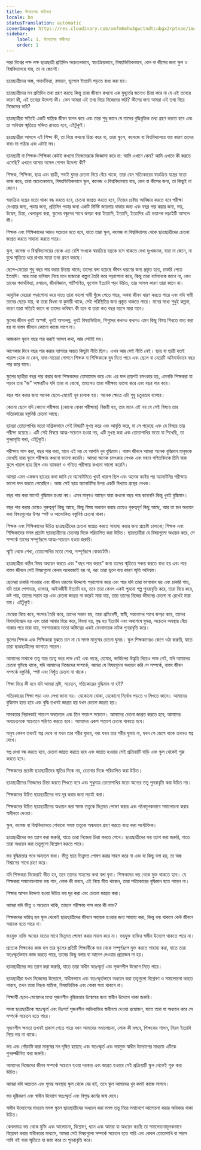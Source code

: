 ```yaml
---
title: উদ্যোগের স্বাধীনতা
locale: bn
statusTranslation: automatic
coverImage: https://res.cloudinary.com/xmfm6mhw3gwctndtcubgx2rptnae/image/upload/v1740337243/small_cover_educacion_fundamental_a051170f1c.webp
sidebar:
    label: 1. উদ্যোগের স্বাধীনতা
    order: 1
---
```

সারা বিশ্বের লক্ষ লক্ষ ছাত্রছাত্রী প্রতিদিন অচেতনভাবে, স্বয়ংক্রিয়ভাবে, বিষয়ভিত্তিকভাবে, কেন বা কীসের জন্য স্কুল ও বিশ্ববিদ্যালয়ে যায়, তা না জেনেই।

ছাত্রছাত্রীদের অঙ্ক, পদার্থবিদ্যা, রসায়ন, ভূগোল ইত্যাদি পড়তে বাধ্য করা হয়।

ছাত্রছাত্রীদের মন প্রতিদিন তথ্য গ্রহণ করছে কিন্তু তারা জীবনে কখনো এক মুহূর্তের জন্যেও চিন্তা করে না যে এই তথ্যের কারণ কী, এই তথ্যের উদ্দেশ্য কী। কেন আমরা এই তথ্য দিয়ে নিজেদের ভরি? কীসের জন্য আমরা এই তথ্য দিয়ে নিজেদের ভরি?

ছাত্রছাত্রীরা সত্যিই একটি যান্ত্রিক জীবন যাপন করে এবং তারা শুধু জানে যে তাদের বুদ্ধিবৃত্তিক তথ্য গ্রহণ করতে হবে এবং তা অবিশ্বস্ত স্মৃতিতে সঞ্চিত রাখতে হবে, এইটুকুই।

ছাত্রছাত্রীরা আসলে এই শিক্ষা কী, তা নিয়ে কখনো চিন্তা করে না, তারা স্কুলে, কলেজে বা বিশ্ববিদ্যালয়ে যায় কারণ তাদের বাবা-মা পাঠায় এবং এটাই সব।

ছাত্রছাত্রী বা শিক্ষক-শিক্ষিকা কেউই কখনো নিজেদেরকে জিজ্ঞাসা করে না: আমি এখানে কেন? আমি এখানে কী করতে এসেছি? এখানে আসার আসল গোপন উদ্দেশ্য কী?

শিক্ষক, শিক্ষিকা, ছাত্র এবং ছাত্রী, সবাই ঘুমন্ত চেতনা নিয়ে বেঁচে থাকে, তারা যেন সত্যিকারের স্বয়ংক্রিয় যন্ত্রের মতো কাজ করে, তারা অচেতনভাবে, বিষয়ভিত্তিকভাবে স্কুল, কলেজ ও বিশ্ববিদ্যালয়ে যায়, কেন বা কীসের জন্য, তা কিছুই না জেনে।

স্বয়ংক্রিয় যন্ত্রের মতো থাকা বন্ধ করতে হবে, চেতনা জাগ্রত করতে হবে, নিজের চেষ্টায় আবিষ্কার করতে হবে পরীক্ষা দেওয়ার জন্য, পড়ার জন্য, প্রতিদিন পড়ার জন্য একটি নির্দিষ্ট জায়গায় থাকার জন্য এবং বছর পার করার জন্য, ভয়, উদ্বেগ, চিন্তা, খেলাধুলা করা, স্কুলের বন্ধুদের সাথে ঝগড়া করা ইত্যাদি, ইত্যাদি, ইত্যাদির এই ভয়ানক লড়াইটি আসলে কী।

শিক্ষক এবং শিক্ষিকাদের আরও সচেতন হতে হবে, যাতে তারা স্কুল, কলেজ বা বিশ্ববিদ্যালয় থেকে ছাত্রছাত্রীদের চেতনা জাগ্রত করতে সাহায্য করতে পারে।

স্কুল, কলেজ ও বিশ্ববিদ্যালয়ের বেঞ্চে এত বেশি সংখ্যক স্বয়ংক্রিয় যন্ত্রকে বসে থাকতে দেখা দুঃখজনক, যারা না জেনে, না বুঝে স্মৃতিতে ধরে রাখার মতো তথ্য গ্রহণ করছে।

ছেলে-মেয়েরা শুধু বছর পার করার চিন্তায় থাকে; তাদের বলা হয়েছে জীবন ধারণের জন্য প্রস্তুত হতে, চাকরি পেতে ইত্যাদি। আর তারা ভবিষ্যৎ নিয়ে মনে হাজারো কল্পনা তৈরি করে পড়াশোনা করে, কিন্তু তারা বর্তমানকে জানে না, কেন তাদের পদার্থবিদ্যা, রসায়ন, জীববিজ্ঞান, পাটিগণিত, ভূগোল ইত্যাদি পড়া উচিত, তার আসল কারণ তারা জানে না।

আধুনিক মেয়েরা পড়াশোনা করে যাতে তারা ভালো স্বামী খুঁজে পেতে পারে, অথবা জীবন ধারণ করতে পারে এবং যদি স্বামী তাদের ছেড়ে যায়, বা তারা বিধবা বা কুমারী থাকে, সেই পরিস্থিতির জন্য প্রস্তুত থাকতে পারে। মনের মধ্যে শুধুই কল্পনা, কারণ তারা সত্যিই জানে না তাদের ভবিষ্যৎ কী হবে বা তারা কত বছর বয়সে মারা যাবে।

স্কুলের জীবন খুবই অস্পষ্ট, খুবই অসংলগ্ন, খুবই বিষয়ভিত্তিক, শিশুদের কখনও কখনও এমন কিছু বিষয় শিখতে বাধ্য করা হয় যা বাস্তব জীবনে কোনো কাজে লাগে না।

আজকাল স্কুলে বছর পার করাই আসল কথা, আর সেটাই সব।

আগেকার দিনে বছর পার করার ব্যাপারে অন্তত কিছুটা নীতি ছিল। এখন আর সেই নীতি নেই। ছাত্র বা ছাত্রী যতই খারাপ হোক না কেন, বাবা-মায়েরা গোপনে শিক্ষক বা শিক্ষিকাকে ঘুষ দিতে পারে এবং ছেলে বা মেয়েটি অনিবার্যভাবে বছর পার করে যাবে।

স্কুলের ছাত্রীরা বছর পার করার জন্য শিক্ষকদের তোষামোদ করে এবং এর ফল প্রায়শই চমৎকার হয়, এমনকি শিক্ষকরা যা পড়ান তার "জ" অক্ষরটিও যদি তারা না বোঝে, তাহলেও তারা পরীক্ষায় ভালো করে এবং বছর পার করে।

বছর পার করার জন্য অনেক ছেলে-মেয়েই খুব চালাক হয়। অনেক ক্ষেত্রে এটা শুধু চতুরতার ব্যাপার।

কোনো ছেলে যদি কোনো পরীক্ষায় (কোনো বোকা পরীক্ষায়) বিজয়ী হয়, তার মানে এই নয় যে সেই বিষয়ে তার সত্যিকারের বস্তুনিষ্ঠ চেতনা আছে।

ছাত্ররা তোতাপাখির মতো যান্ত্রিকভাবে সেই বিষয়টি মুখস্থ করে এবং আবৃত্তি করে, যা সে পড়েছে এবং যে বিষয়ে তার পরীক্ষা হয়েছে। এটি সেই বিষয়ে আত্ম-সচেতন হওয়া নয়, এটি মুখস্থ করা এবং তোতাপাখির মতো যা শিখেছি, তা পুনরাবৃত্তি করা, এইটুকুই।

পরীক্ষায় পাস করা, বছর পার করা, মানে এই নয় যে আপনি খুব বুদ্ধিমান। বাস্তব জীবনে আমরা অনেক বুদ্ধিমান মানুষকে দেখেছি যারা স্কুলে পরীক্ষায় কখনো ভালো করেনি। আমরা অনেক চমৎকার লেখক এবং মহান গণিতবিদকে চিনি যারা স্কুলে খারাপ ছাত্র ছিল এবং ব্যাকরণ ও গণিতে পরীক্ষায় কখনো ভালো করেনি।

আমরা এমন একজন ছাত্রের কথা জানি যে অ্যানাটমিতে খুবই খারাপ ছিল এবং অনেক কষ্টের পর অ্যানাটমির পরীক্ষায় ভালো ফল করতে পেরেছিল। আজ সেই ছাত্র অ্যানাটমির উপর একটি বিখ্যাত গ্রন্থের লেখক।

বছর পার করা মানেই বুদ্ধিমান হওয়া নয়। এমন মানুষও আছেন যারা কখনো বছর পার করেননি কিন্তু খুবই বুদ্ধিমান।

বছর পার করার চেয়েও গুরুত্বপূর্ণ কিছু আছে, কিছু বিষয় অধ্যয়ন করার চেয়েও গুরুত্বপূর্ণ কিছু আছে, আর তা হল অধ্যয়ন করা বিষয়গুলোর উপর স্পষ্ট ও আলোকিত বস্তুনিষ্ঠ চেতনা থাকা।

শিক্ষক এবং শিক্ষিকাদের উচিত ছাত্রছাত্রীদের চেতনা জাগ্রত করতে সাহায্য করার জন্য প্রচেষ্টা চালানো; শিক্ষক এবং শিক্ষিকাদের সমস্ত প্রচেষ্টা ছাত্রছাত্রীদের চেতনার দিকে পরিচালিত করা উচিত। ছাত্রছাত্রীরা যে বিষয়গুলো অধ্যয়ন করে, সে সম্পর্কে তাদের সম্পূর্ণরূপে আত্ম-সচেতন হওয়া জরুরি।

স্মৃতি থেকে শেখা, তোতাপাখির মতো শেখা, সম্পূর্ণরূপে বোকাটেমি।

ছাত্রছাত্রীরা কঠিন বিষয় অধ্যয়ন করতে এবং "বছর পার করার" জন্য তাদের স্মৃতিতে সঞ্চয় করতে বাধ্য হয় এবং পরে বাস্তব জীবনে সেই বিষয়গুলো কেবল অকেজোই হয় না, বরং তারা ভুলে যায় কারণ স্মৃতি অবিশ্বস্ত।

ছেলেরা চাকরি পাওয়ার এবং জীবন ধারণের উদ্দেশ্যে পড়াশোনা করে এবং পরে যদি তারা ভাগ্যবান হয় এবং চাকরি পায়, যদি তারা পেশাদার, ডাক্তার, আইনজীবী ইত্যাদি হয়, তবে তারা কেবল একই পুরনো গল্প পুনরাবৃত্তি করে, তারা বিয়ে করে, কষ্ট পায়, তাদের সন্তান হয় এবং চেতনা জাগ্রত না করেই মারা যায়, তারা তাদের নিজের জীবনের চেতনা না রেখেই মারা যায়। এইটুকুই।

মেয়েরা বিয়ে করে, সংসার তৈরি করে, তাদের সন্তান হয়, তারা প্রতিবেশী, স্বামী, সন্তানদের সাথে ঝগড়া করে, তাদের বিবাহবিচ্ছেদ হয় এবং তারা আবার বিয়ে করে, বিধবা হয়, বৃদ্ধ হয় ইত্যাদি এবং অবশেষে ঘুমন্ত, অচেতন অবস্থায় বেঁচে থাকার পরে মারা যায়, সবসময়কার মতো অস্তিত্বের একই বেদনাদায়ক নাটক পুনরাবৃত্তি করে।

স্কুলের শিক্ষক এবং শিক্ষিকারা বুঝতে চান না যে সমস্ত মানুষের চেতনা ঘুমন্ত। স্কুল শিক্ষকদেরও জেগে ওঠা জরুরি, যাতে তারা ছাত্রছাত্রীদের জাগাতে পারেন।

আমাদের মাথাকে তত্ত্ব আর তত্ত্বে ভরে লাভ নেই এবং দান্তে, হোমার, ভার্জিলের উদ্ধৃতি দিয়েও লাভ নেই, যদি আমাদের চেতনা ঘুমিয়ে থাকে, যদি আমাদের নিজেদের সম্পর্কে, আমরা যে বিষয়গুলো অধ্যয়ন করি সে সম্পর্কে, বাস্তব জীবন সম্পর্কে বস্তুনিষ্ঠ, স্পষ্ট এবং নিখুঁত চেতনা না থাকে।

শিক্ষা দিয়ে কী হবে যদি আমরা স্রষ্টা, সচেতন, সত্যিকারের বুদ্ধিমান না হই?

সত্যিকারের শিক্ষা পড়া এবং লেখা জানা নয়। যেকোনো বোকা, যেকোনো নির্বোধ পড়তে ও লিখতে জানে। আমাদের বুদ্ধিমান হতে হবে এবং বুদ্ধি তখনই জাগ্রত হয় যখন চেতনা জাগ্রত হয়।

মানবতার নিরানব্বই শতাংশ অবচেতন এবং তিন শতাংশ সচেতন। আমাদের চেতনা জাগ্রত করতে হবে, আমাদের অবচেতনকে সচেতনে পরিণত করতে হবে। আমাদের একশ শতাংশ চেতনা থাকতে হবে।

মানুষ কেবল তখনই স্বপ্ন দেখে না যখন তার শরীর ঘুমায়, বরং যখন তার শরীর ঘুমায় না, যখন সে জেগে থাকে তখনও স্বপ্ন দেখে।

স্বপ্ন দেখা বন্ধ করতে হবে, চেতনা জাগ্রত করতে হবে এবং জাগ্রত হওয়ার সেই প্রক্রিয়াটি বাড়ি এবং স্কুল থেকেই শুরু করতে হবে।

শিক্ষকদের প্রচেষ্টা ছাত্রছাত্রীদের স্মৃতির দিকে নয়, চেতনার দিকে পরিচালিত করা উচিত।

ছাত্রছাত্রীদের নিজেদের চিন্তা করতে শিখতে হবে এবং শুধুমাত্র তোতাপাখির মতো অন্যের তত্ত্ব পুনরাবৃত্তি করা উচিত নয়।

শিক্ষকদের উচিত ছাত্রছাত্রীদের ভয় দূর করার জন্য লড়াই করা।

শিক্ষকদের উচিত ছাত্রছাত্রীদের অধ্যয়ন করা সমস্ত তত্ত্বকে ভিন্নমত পোষণ করার এবং গঠনমূলকভাবে সমালোচনা করার স্বাধীনতা দেওয়া।

স্কুল, কলেজ বা বিশ্ববিদ্যালয়ে শেখানো সমস্ত তত্ত্বকে অন্ধভাবে গ্রহণ করতে বাধ্য করা অযৌক্তিক।

ছাত্রছাত্রীদের ভয় ত্যাগ করা জরুরি, যাতে তারা নিজেরা চিন্তা করতে শেখে। ছাত্রছাত্রীদের ভয় ত্যাগ করা জরুরি, যাতে তারা অধ্যয়ন করা তত্ত্বগুলো বিশ্লেষণ করতে পারে।

ভয় বুদ্ধিমত্তার পথে অন্যতম বাধা। ভীতু ছাত্র ভিন্নমত পোষণ করার সাহস করে না এবং যা কিছু বলা হয়, তা অন্ধ বিশ্বাসের সাথে গ্রহণ করে।

যদি শিক্ষকরা নিজেরাই ভীত হন, তবে তাদের সাহসের কথা বলা বৃথা। শিক্ষকদের ভয় থেকে মুক্ত থাকতে হবে। যে শিক্ষকরা সমালোচনাকে ভয় পান, লোক কী বলবে, এই নিয়ে ভীত থাকেন, তারা সত্যিকারের বুদ্ধিমান হতে পারেন না।

শিক্ষার আসল উদ্দেশ্য হওয়া উচিত ভয় দূর করা এবং চেতনা জাগ্রত করা।

আমরা যদি ভীতু ও অচেতন থাকি, তাহলে পরীক্ষায় পাস করে কী লাভ?

শিক্ষকদের দায়িত্ব হল স্কুল থেকেই ছাত্রছাত্রীদের জীবনে সহায়ক হওয়ার জন্য সাহায্য করা, কিন্তু ভয় থাকলে কেউ জীবনে সহায়ক হতে পারে না।

ভয়যুক্ত ব্যক্তি অন্যের মতের সাথে ভিন্নমত পোষণ করার সাহস করে না। ভয়যুক্ত ব্যক্তির স্বাধীন উদ্যোগ থাকতে পারে না।

প্রত্যেক শিক্ষকের কাজ হল তার স্কুলের প্রতিটি শিক্ষার্থীকে ভয় থেকে সম্পূর্ণরূপে মুক্ত করতে সাহায্য করা, যাতে তারা স্বতঃস্ফূর্তভাবে কাজ করতে পারে, তাদের কিছু বলার বা আদেশ দেওয়ার প্রয়োজন না হয়।

ছাত্রছাত্রীদের ভয় ত্যাগ করা জরুরি, যাতে তারা স্বাধীন স্বতঃস্ফূর্ত এবং সৃজনশীল উদ্যোগ নিতে পারে।

ছাত্রছাত্রীরা যখন নিজেদের উদ্যোগে, স্বাধীনভাবে এবং স্বতঃস্ফূর্তভাবে অধ্যয়ন করা তত্ত্বগুলো বিশ্লেষণ ও সমালোচনা করতে পারবে, তখন তারা নিছক যান্ত্রিক, বিষয়ভিত্তিক এবং বোকা সত্তা থাকবে না।

শিক্ষার্থী ছেলে-মেয়েদের মধ্যে সৃজনশীল বুদ্ধিমত্তার উন্মেষের জন্য স্বাধীন উদ্যোগ থাকা জরুরি।

সমস্ত ছাত্রছাত্রীকে স্বতঃস্ফূর্ত এবং নিঃশর্ত সৃজনশীল অভিব্যক্তির স্বাধীনতা দেওয়া প্রয়োজন, যাতে তারা যা অধ্যয়ন করে সে সম্পর্কে সচেতন হতে পারে।

সৃজনশীল ক্ষমতা তখনই প্রকাশ পেতে পারে যখন আমাদের সমালোচনা, লোক কী বলবে, শিক্ষকের শাসন, নিয়ম ইত্যাদি নিয়ে ভয় না থাকে।

ভয় এবং গোঁড়ামি দ্বারা মানুষের মন দূষিত হয়েছে এবং স্বতঃস্ফূর্ত এবং ভয়মুক্ত স্বাধীন উদ্যোগের মাধ্যমে এটিকে পুনরুজ্জীবিত করা জরুরি।

আমাদের নিজেদের জীবন সম্পর্কে সচেতন হওয়া দরকার এবং জাগ্রত হওয়ার সেই প্রক্রিয়াটি স্কুল থেকেই শুরু করা উচিত।

আমরা যদি অচেতন এবং ঘুমন্ত অবস্থায় স্কুল থেকে বের হই, তবে স্কুল আমাদের খুব কমই কাজে লাগবে।

ভয় দূরীকরণ এবং স্বাধীন উদ্যোগ স্বতঃস্ফূর্ত এবং বিশুদ্ধ কর্মের জন্ম দেবে।

স্বাধীন উদ্যোগের মাধ্যমে সমস্ত স্কুলে ছাত্রছাত্রীদের অধ্যয়ন করা সমস্ত তত্ত্ব নিয়ে সমাবেশে আলোচনা করার অধিকার থাকা উচিত।

কেবলমাত্র ভয় থেকে মুক্তি এবং আলোচনা, বিশ্লেষণ, ধ্যান এবং আমরা যা অধ্যয়ন করছি তা সমালোচনামূলকভাবে বিশ্লেষণ করার স্বাধীনতার মাধ্যমে, আমরা সেই বিষয়গুলো সম্পর্কে সচেতন হতে পারি এবং কেবল তোতাপাখি বা সারস পাখি নই যারা স্মৃতিতে যা জমা করে তা পুনরাবৃত্তি করে।
